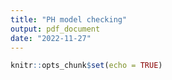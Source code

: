 ```yaml
---
title: "PH model checking"
output: pdf_document
date: "2022-11-27"
---
```


```r
knitr::opts_chunk$set(echo = TRUE)
```

